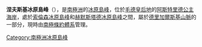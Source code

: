 {{coord|71|40|S|8|5|E|display=title}}

'''涅夫斯基冰原島峰'''（{{lang-en|Nevskiye Nunataks}}），是[[南極洲|南極洲]]的[[冰原島峰|冰原島峰]]，位於[[毛德皇后地|毛德皇后地]]的[[阿斯特里德公主海岸|阿斯特里德公主海岸]]，處於[[索倫森冰原島峰|索倫森冰原島峰]]和[[赫默斯塔德冰原島峰|赫默斯塔德冰原島峰]]之間，屬於[[德里加爾斯基山脈|德里加爾斯基山脈]]的一部分，現時由[[南極條約體系|南極條約體系]]管理。

{{Antarctica-geo-stub}}
[[Category:南極洲冰原島峰|Category:南極洲冰原島峰]]